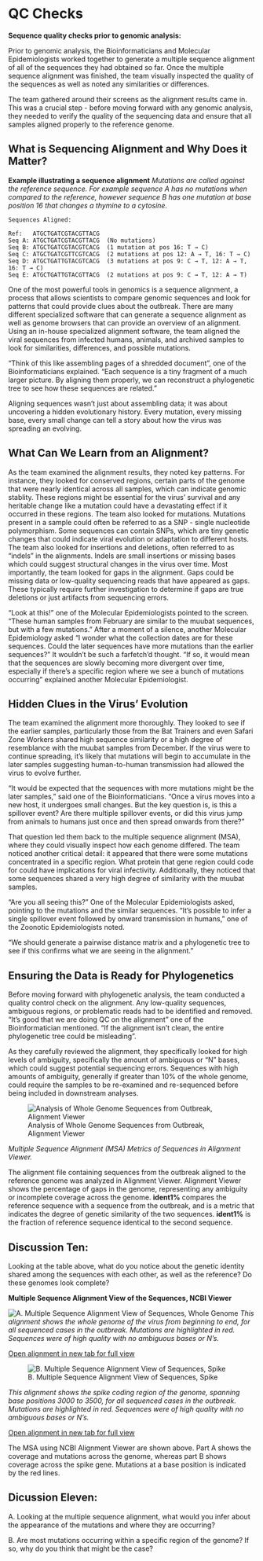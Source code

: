 # QC Checks 

**Sequence quality checks prior to genomic analysis:**

Prior to genomic analysis, the Bioinformaticians and Molecular Epidemiologists worked together to generate a multiple sequence alignment of all of the sequences they had obtained so far. Once the multiple sequence alignment was finished, the team visually inspected the quality of the sequences as well as noted any similarities or differences. 

The team gathered around their screens as the alignment results came in. This was a crucial step - before moving forward with any genomic analysis, they needed to verify the quality of the sequencing data and ensure that all samples aligned properly to the reference genome.

## What is Sequencing Alignment and Why Does it Matter?
**Example illustrating a sequence alignment**
*Mutations are called against the reference sequence. For example sequence A has no mutations when compared to the reference, however sequence B has one mutation at base position 16 that changes a thymine to a cytosine.*
```
Sequences Aligned:

Ref:   ATGCTGATCGTACGTTACG
Seq A: ATGCTGATCGTACGTTACG  (No mutations)
Seq B: ATGCTGATCGTACGTCACG  (1 mutation at pos 16: T → C)
Seq C: ATGCTGATCGTTCGTCACG  (2 mutations at pos 12: A → T, 16: T → C)
Seq D: ATGCTGATTGTACGTCACG  (3 mutations at pos 9: C → T, 12: A → T, 16: T → C)
Seq E: ATGCTGATTGTACGTTACG  (2 mutations at pos 9: C → T, 12: A → T)
```

One of the most powerful tools in genomics is a sequence alignment, a process that allows scientists to compare genomic sequences and look for patterns that could provide clues about the outbreak. There are many different specialized software that can generate a sequence alignment as well as genome browsers that can provide an overview of an alignment. Using an in-house specialized alignment software, the team aligned the viral sequences from infected humans, animals, and archived samples to look for similarities, differences, and possible mutations.

"Think of this like assembling pages of a shredded document", one of the Bioinformaticians explained. "Each sequence is a tiny fragment of a much larger picture. By aligning them properly, we can reconstruct a phylogenetic tree to see how these sequences are related."

Aligning sequences wasn't just about assembling data; it was about uncovering a hidden evolutionary history. Every mutation, every missing base, every small change can tell a story about how the virus was spreading an evolving.

## What Can We Learn from an Alignment?

As the team examined the alignment results, they noted key patterns. For instance, they looked for conserved regions, certain parts of the genome that were nearly identical across all samples, which can indicate genomic stablity. These regions might be essential for the virus' survival and any heritable change like a mutation could have a devastating effect if it occurred in these regions. The team also looked for mutations. Mutations present in a sample could often be referred to as a SNP - single nucleotide polymorphism. Some sequences can contain SNPs, which are tiny genetic changes that could indicate viral evolution or adaptation to different hosts. The team also looked for insertions and deletions, often referred to as "indels" in the alignments. Indels are small insertions or missing bases which could suggest structural changes in the virus over time. Most importantly, the team looked for gaps in the alignment. Gaps could be missing data or low-quality sequencing reads that have appeared as gaps. These typically require further investigation to determine if gaps are true deletions or just artifacts from sequencing errors.

"Look at this!" one of the Molecular Epidemiologists pointed to the screen. "These human samples from February are similar to the muubat sequences, but with a few mutations." After a moment of a silence, another Molecular Epidemiology asked "I wonder what the collection dates are for these sequences. Could the later sequences have more mutations than the earlier sequences?" It wouldn't be such a farfetch'd thought. "If so, it would mean that the sequences are slowly becoming more divergent over time, especially if there's a specific region where we see a bunch of mutations occurring" explained another Molecular Epidemiologist.

## Hidden Clues in the Virus' Evolution

The team examined the alignment more thoroughly. They looked to see if the earlier samples, particularly those from the Bat Trainers and even Safari Zone Workers shared high sequence similarity or a high degree of resemblance with the muubat samples from December. If the virus were to continue spreading, it's likely that mutations will begin to accumulate in the later samples suggesting human-to-human transmission had allowed the virus to evolve further.

"It would be expected that the sequences with more mutations might be the later samples," said one of the Bioinformaticians. "Once a virus moves into a new host, it undergoes small changes. But the key question is, is this a spillover event? Are there multiple spillover events, or did this virus jump from animals to humans just once and then spread onwards from there?"

That question led them back to the multiple sequence alignment (MSA), where they could visually inspect how each genome differed. The team noticed another critical detail: it appeared that there were some mutations concentrated in a specific region. What protein that gene region could code for could have implications for viral infectivity. Additionally, they noticed that some sequences shared a very high degree of similarity with the muubat samples. 

"Are you all seeing this?" One of the Molecular Epidemiologists asked, pointing to the mutations and the similar sequences. "It's possible to infer a single spillover event followed by onward transmission in humans," one of the Zoonotic Epidemiologists noted.

"We should generate a pairwise distance matrix and a phylogenetic tree to see if this confirms what we are seeing in the alignment."

## Ensuring the Data is Ready for Phylogenetics

Before moving forward with phylogenetic analysis, the team conducted a quality control check on the alignment. Any low-quality sequences, ambiguous regions, or problematic reads had to be identified and removed. "It's good that we are doing QC on the alignment" one of the Bioinformatician mentioned. "If the alignment isn't clean, the entire phylogenetic tree could be misleading".

As they carefully reviewed the alignment, they specifically looked for high levels of ambiguity, specifically the amount of ambiguous or "N" bases, which could suggest potential sequencing errors. Sequences with high amounts of ambiguity, generally if greater than 10% of the whole genome, could require the samples to be re-examined and re-sequenced before being included in downstream analyses.

![Analysis of Whole Genome Sequences from Outbreak, Alignment Viewer](../images/qc-metrics.jpg)

*Multiple Sequence Alignment (MSA) Metrics of Sequences in Alignment Viewer.*

The alignment file containing sequences from the outbreak aligned to the reference genome was analyzed in Alignment Viewer. Alignment Viewer shows the percentage of gaps in the genome, representing any ambiguity or incomplete coverage across the genome. **ident1%** compares the reference sequence with a sequence from the outbreak, and is a metric that indicates the degree of genetic similarity of the two sequences. **ident1%**  is the fraction of reference sequence identical to the second sequence.

## Discussion Ten: 

Looking at the table above, what do you notice about the genetic identity shared among the sequences with each other, as well as the reference? Do these genomes look complete?




**Multiple Sequence Alignment View of the Sequences, NCBI Viewer**

![A. Multiple Sequence Alignment View of Sequences, Whole Genome](../images/msa-wg.jpg)
*This alignment shows the whole genome of the virus from beginning to end, for all sequenced cases in the outbreak. Mutations are highlighted in red. Sequences were of high quality with no ambiguous bases or N's.*


[Open alignment in new tab for full view](../images/msa-wg.jpg)



![B. Multiple Sequence Alignment View of Sequences, Spike](../images/msa-spike.jpg)

*This alignment shows the spike coding region of the genome, spanning base positions 3000 to 3500, for all sequenced cases in the outbreak. Mutations are highlighted in red. Sequences were of high quality with no ambiguous bases or N's.*


[Open alignment in new tab for full view](../images/msa-spike.jpg)

The MSA using NCBI Alignment Viewer are shown above. Part A shows the coverage and mutations across the genome, whereas part B shows coverage across the spike gene. Mutations at a base position is indicated by the red lines.


## Dicussion Eleven:

A. Looking at the multiple sequence alignment, what would you infer about the appearance of the mutations and where they are occurring? 


B. Are most mutations occurring within a specific region of the genome? If so, why do you think that might be the case? 
